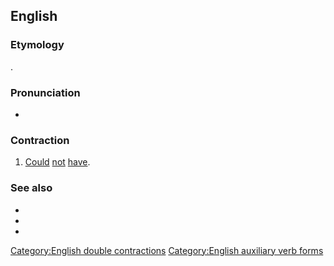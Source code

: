 ==English==

===Etymology===
{{suffix|couldn't|'ve|lang=en}}.

===Pronunciation===
* {{a|US}} {{IPA|/ˈkʊdəntəv/|/ˈkʊdn̩təv/|lang=en}}

===Contraction===
{{head|en|contraction|head=[[could]][[n't|n’t]][['ve|’ve]]}}

# {{lb|en|nonstandard}} [[could|Could]] [[not]] [[have]].

===See also===
* {{l|en|shouldn't've}}
* {{l|en|wouldn't've}}
* {{l|en|oughtn't've}}

[[Category:English double contractions]]
[[Category:English auxiliary verb forms]]